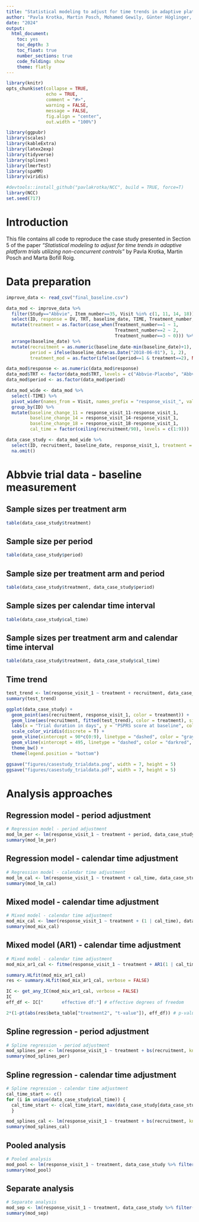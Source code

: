 ---
title: "Statistical modeling to adjust for time trends in adaptive platform trials utilizing non-concurrent controls: Case study"
author: "Pavla Krotka, Martin Posch, Mohamed Gewily, Günter Höglinger, Marta Bofill Roig"
date: "2024"
output: 
  html_document:
    toc: yes
    toc_depth: 3
    toc_float: true
    number_sections: true
    code_folding: show 
    theme: flatly
---

```{r setup, include = FALSE}
library(knitr)
opts_chunk$set(collapse = TRUE,
               echo = TRUE,
               comment = "#>",
               warning = FALSE,
               message = FALSE,
               fig.align = "center",
               out.width = "100%")
```

```{r, include=FALSE}
library(ggpubr)
library(scales)
library(kableExtra)
library(latex2exp)
library(tidyverse)
library(splines)
library(lmerTest)
library(spaMM)
library(viridis)

#devtools::install_github("pavlakrotka/NCC", build = TRUE, force=T)
library(NCC)
set.seed(717)
```


# Introduction

This file contains all code to reproduce the case study presented in Section 5 of the paper *"Statistical modeling to adjust for time trends in adaptive platform trials utilizing non-concurrent controls"* by Pavla Krotka, Martin Posch and Marta Bofill Roig.


# Data preparation

```{r}
improve_data <- read_csv("final_baseline.csv")
```


```{r}
data_mod <- improve_data %>%
  filter(Study=="Abbvie", Item_number==35, Visit %in% c(1, 11, 14, 18)) %>%
  select(ID, response = DV, TRT, baseline_date, TIME, Treatment_number, Visit, Item_number) %>%
  mutate(treatment = as.factor(case_when(Treatment_number==1 ~ 1,
                                         Treatment_number==2 ~ 2,
                                         Treatment_number==3 ~ 0))) %>%
  arrange(baseline_date) %>%
  mutate(recruitment = as.numeric(baseline_date-min(baseline_date)+1),
         period = ifelse(baseline_date<as.Date("2018-06-01"), 1, 2),
         treatment_mod = as.factor(ifelse((period==1 & treatment==2), NA, as.numeric(treatment)-1)))

data_mod$response <- as.numeric(data_mod$response)
data_mod$TRT <- factor(data_mod$TRT, levels = c("Abbvie-Placebo", "Abbvie-ABBV-8E12 2000 MG", "Abbvie-ABBV-8E12 4000 MG"))
data_mod$period <- as.factor(data_mod$period)

data_mod_wide <- data_mod %>%
  select(-TIME) %>%
  pivot_wider(names_from = Visit, names_prefix = "response_visit_", values_from = response) %>%
  group_by(ID) %>%
  mutate(baseline_change_11 = response_visit_11-response_visit_1,
         baseline_change_14 = response_visit_14-response_visit_1,
         baseline_change_18 = response_visit_18-response_visit_1,
         cal_time = factor(ceiling(recruitment/90), levels = c(1:9)))

data_case_study <- data_mod_wide %>%
  select(ID, recruitment, baseline_date, response_visit_1, treatment = treatment_mod, period, cal_time) %>%
  na.omit()
```



# Abbvie trial data - baseline measurement

## Sample sizes per treatment arm

```{r}
table(data_case_study$treatment)
```

## Sample size per period

```{r}
table(data_case_study$period)
```


## Sample size per treatment arm and period

```{r}
table(data_case_study$treatment, data_case_study$period)
```

## Sample sizes per calendar time interval

```{r}
table(data_case_study$cal_time)
```


## Sample sizes per treatment arm and calendar time interval

```{r}
table(data_case_study$treatment, data_case_study$cal_time)
```


## Time trend

```{r}
test_trend <- lm(response_visit_1 ~ treatment + recruitment, data_case_study)
summary(test_trend)
```


```{r}
ggplot(data_case_study) +
  geom_point(aes(recruitment, response_visit_1, color = treatment)) +
  geom_line(aes(recruitment, fitted(test_trend), color = treatment), size = 1) +
  labs(x = "Trial duration in days", y = "PSPRS score at baseline", color = "Treatment:") +
  scale_color_viridis(discrete = T) +
  geom_vline(xintercept = 90*c(0:9), linetype = "dashed", color = "gray40") +
  geom_vline(xintercept = 495, linetype = "dashed", color = "darkred", size = 1) +
  theme_bw() +
  theme(legend.position = "bottom")

ggsave("figures/casestudy_trialdata.png", width = 7, height = 5)
ggsave("figures/casestudy_trialdata.pdf", width = 7, height = 5)
```

# Analysis approaches

## Regression model - period adjustment

```{r}
# Regression model - period adjustment
mod_lm_per <- lm(response_visit_1 ~ treatment + period, data_case_study)
summary(mod_lm_per)
```

## Regression model - calendar time adjustment

```{r}
# Regression model - calendar time adjustment
mod_lm_cal <- lm(response_visit_1 ~ treatment + cal_time, data_case_study)
summary(mod_lm_cal)
```

## Mixed model - calendar time adjustment

```{r}
# Mixed model - calendar time adjustment
mod_mix_cal <- lmer(response_visit_1 ~ treatment + (1 | cal_time), data_case_study)
summary(mod_mix_cal)
```


## Mixed model (AR1) - calendar time adjustment

```{r}
# Mixed model - calendar time adjustment
mod_mix_ar1_cal <- fitme(response_visit_1 ~ treatment + AR1(1 | cal_time), data_case_study)

summary.HLfit(mod_mix_ar1_cal)
res <- summary.HLfit(mod_mix_ar1_cal, verbose = FALSE)

IC <- get_any_IC(mod_mix_ar1_cal, verbose = FALSE)
IC
eff_df <- IC["       effective df:"] # effective degrees of freedom

2*(1-pt(abs(res$beta_table["treatment2", "t-value"]), eff_df)) # p-value
```

## Spline regression - period adjustment

```{r}
# Spline regression - period adjustment
mod_splines_per <- lm(response_visit_1 ~ treatment + bs(recruitment, knots = c(495), degree = 3), data_case_study)
summary(mod_splines_per)
```

## Spline regression - calendar time adjustment

```{r}
# Spline regression - calendar time adjustment
cal_time_start <- c()
for (i in unique(data_case_study$cal_time)) {
  cal_time_start <- c(cal_time_start, max(data_case_study[data_case_study$cal_time==i,]$recruitment))
  }

mod_splines_cal <- lm(response_visit_1 ~ treatment + bs(recruitment, knots = cal_time_start, degree = 3), data_case_study)
summary(mod_splines_cal)
```

## Pooled analysis

```{r}
# Pooled analysis
mod_pool <- lm(response_visit_1 ~ treatment, data_case_study %>% filter(treatment %in% c(0, 2)))
summary(mod_pool)
```

## Separate analysis

```{r}
# Separate analysis
mod_sep <- lm(response_visit_1 ~ treatment, data_case_study %>% filter(treatment %in% c(0, 2), period==2))
summary(mod_sep)
```
